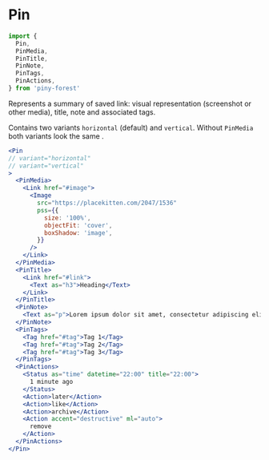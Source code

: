 
# Pin

```js
import {
  Pin,
  PinMedia,
  PinTitle,
  PinNote,
  PinTags,
  PinActions,
} from 'piny-forest'
```

Represents a summary of saved link: visual representation (screenshot or other media),
title, note and associated tags.

Contains two variants `horizontal` (default) and `vertical`.
Without `PinMedia` both variants look the same .

```jsx live
<Pin
// variant="horizontal"
// variant="vertical"
>
  <PinMedia>
    <Link href="#image">
      <Image
        src="https://placekitten.com/2047/1536"
        pss={{
          size: '100%',
          objectFit: 'cover',
          boxShadow: 'image',
        }}
      />
    </Link>
  </PinMedia>
  <PinTitle>
    <Link href="#link">
      <Text as="h3">Heading</Text>
    </Link>
  </PinTitle>
  <PinNote>
    <Text as="p">Lorem ipsum dolor sit amet, consectetur adipiscing elit.</Text>
  </PinNote>
  <PinTags>
    <Tag href="#tag">Tag 1</Tag>
    <Tag href="#tag">Tag 2</Tag>
    <Tag href="#tag">Tag 3</Tag>
  </PinTags>
  <PinActions>
    <Status as="time" datetime="22:00" title="22:00">
      1 minute ago
    </Status>
    <Action>later</Action>
    <Action>like</Action>
    <Action>archive</Action>
    <Action accent="destructive" ml="auto">
      remove
    </Action>
  </PinActions>
</Pin>
```
